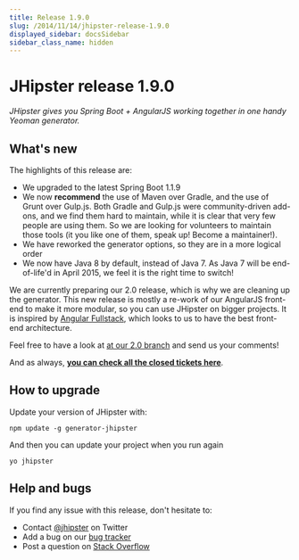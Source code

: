 ```yaml
---
title: Release 1.9.0
slug: /2014/11/14/jhipster-release-1.9.0
displayed_sidebar: docsSidebar
sidebar_class_name: hidden
---
```


JHipster release 1.9.0
==================

*JHipster gives you Spring Boot + AngularJS working together in one handy Yeoman generator.*

What's new
----------

The highlights of this release are:

- We upgraded to the latest Spring Boot 1.1.9
- We now __recommend__ the use of Maven over Gradle, and the use of Grunt over Gulp.js. Both Gradle and Gulp.js were community-driven add-ons, and we find them hard to maintain, while it is clear that very few people are using them. So we are looking for volunteers to maintain those tools (it you like one of them, speak up! Become a maintainer!).
- We have reworked the generator options, so they are in a more logical order
- We now have Java 8 by default, instead of Java 7. As Java 7 will be end-of-life'd in April 2015, we feel it is the right time to switch!

We are currently preparing our 2.0 release, which is why we are cleaning up the generator. This new release is mostly a re-work of our AngularJS front-end to make it more modular, so you can use JHipster on bigger projects. It is inspired by [Angular Fullstack](https://github.com/DaftMonk/generator-angular-fullstack), which looks to us to have the best front-end architecture.

Feel free to have a look at [at our 2.0 branch](https://github.com/jhipster/generator-jhipster/tree/v2.0) and send us your comments!

And as always, __[you can check all the closed tickets here](https://github.com/jhipster/generator-jhipster/issues?q=milestone%3A1.9.0+is%3Aclosed)__.

How to upgrade
------------

Update your version of JHipster with:

```
npm update -g generator-jhipster
```

And then you can update your project when you run again

```
yo jhipster
```

Help and bugs
--------------

If you find any issue with this release, don't hesitate to:

- Contact [@jhipster](https://twitter.com/jhipster) on Twitter
- Add a bug on our [bug tracker](https://github.com/jhipster/generator-jhipster/issues?state=open)
- Post a question on [Stack Overflow](http://stackoverflow.com/tags/jhipster/info)
